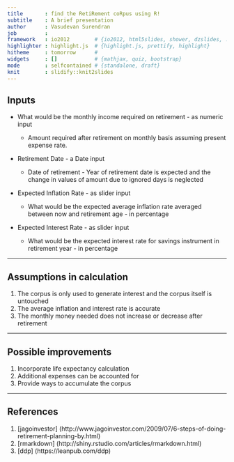 ```yaml
---
title       : find the RetiRement coRpus using R!
subtitle    : A brief presentation
author      : Vasudevan Surendran
job         : 
framework   : io2012        # {io2012, html5slides, shower, dzslides, ...}
highlighter : highlight.js  # {highlight.js, prettify, highlight}
hitheme     : tomorrow      # 
widgets     : []            # {mathjax, quiz, bootstrap}
mode        : selfcontained # {standalone, draft}
knit        : slidify::knit2slides
---
```


## Inputs

* What would be the monthly income required on retirement - as numeric input

  + Amount required after retirement on monthly basis assuming present expense rate.

* Retirement Date - a Date input

  +  Date of retirement - Year of retirement date is expected and the change in values of amount due to ignored days is neglected
  
* Expected Inflation Rate - as slider input

  + What would be the expected average inflation rate averaged between now and retirement age - in percentage
  
* Expected Interest Rate - as slider input

  + What would be the expected interest rate for savings instrument in retirement year - in percentage


---

## Assumptions in calculation

1. The corpus is only used to generate interest and the corpus itself is untouched
2. The average inflation and interest rate is accurate
3. The monthly money needed does not increase or decrease after retirement

---

## Possible improvements

1. Incorporate life expectancy calculation
2. Additional expenses can be accounted for
3. Provide ways to accumulate the corpus

---

## References

1. [jagoinvestor] (http://www.jagoinvestor.com/2009/07/6-steps-of-doing-retirement-planning-by.html)
2. [rmarkdown] (http://shiny.rstudio.com/articles/rmarkdown.html)
3. [ddp] (https://leanpub.com/ddp)
